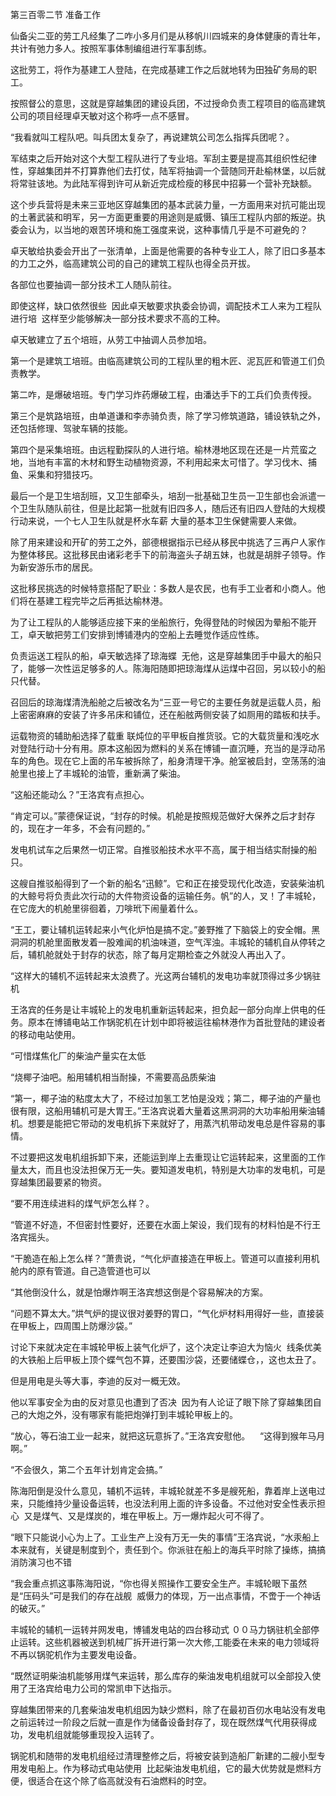 

第三百零二节 准备工作

仙备尖二亚的劳工凡经集了二咋小多月们是从移帆川四城来的身体健康的青壮年，共计有弛力多人。按照军事体制编组进行军事刮练。

这批劳工，将作为基建工人登陆，在完成基建工作之后就地转为田独矿务局的职工。

按照督公的意思，这就是穿越集团的建设兵团，不过授命负责工程项目的临高建筑公司的项目经理卓天敏对这个称呼一点不感冒。

“我看就叫工程队吧。叫兵团太复杂了，再说建筑公司怎么指挥兵团呢？。

军结束之后开始对这个大型工程队进行了专业培。军刮主要是提高其组织性纪律性，穿越集团并不打算靠他们去打仗，陆军将抽调一个营随同开赴榆林堡，以后就将常驻该地。为此陆军得到许可从新近完成检瘦的移民中招募一个营补充缺额。

这个步兵营将是未来三亚地区穿越集团的基本武装力量，一方面用来对抗可能出现的土著武装和明军，另一方面更重要的用途则是威慑、镇压工程队内部的叛逆。执委会认为，以当地的艰苦环境和施工强度来说，这种事情几乎是不可避免的？

卓天敏给执委会开出了一张清单，上面是他需要的各种专业工人，除了旧口多基本的力工之外，临高建筑公司的自己的建筑工程队也得全员开拔。

各部位也要抽调一部分技术工人随队前往。

即使这样，缺口依然很些  因此卓天敏要求执委会协调，调配技术工人来为工程队进行培  这样至少能够解决一部分技术要求不高的工种。

卓天敏建立了五个培班，从劳工中抽调人员参加培。

第一个是建筑工培班。由临高建筑公司的工程队里的粗木匠、泥瓦匠和管道工们负责教学。

第二咋，是爆破培班。专门学习炸药爆破工程，由潘达手下的工兵们负责传授。

第三个是筑路培班，由单道谦和李赤骑负责，除了学习修筑道路，铺设铁轨之外，还包括修理、驾驶车辆的技能。

第四个是采集培班。由远程勤探队的人进行培。榆林港地区现在还是一片荒蛮之地，当地有丰富的木材和野生动植物资源，不利用起来太可惜了。学习伐木、捕鱼、采集和狩猎技巧。

最后一个是卫生培刮班，又卫生部牵头，培刮一批基础卫生员一卫生部也会派遣一个卫生队随队前往，但是比起第一批就有旧四多人，随后还有旧四人登陆的大规模行动来说，一个七人卫生队就是杯水车薪 大量的基本卫生保健需要人来做。

除了用来建设和开矿的劳工之外，部德根据指示已经从移民中挑选了三再户人家作为整体移民。这批移民由诸彩老手下的前海盗头子胡五妹，也就是胡胖子领导。作为新安游乐市的居民。

这批移民挑选的时候特意搭配了职业：多数人是农民，也有手工业者和小商人。他们将在基建工程完毕之后再抵达榆林港。

为了让工程队的人能够适应接下来的坐船旅行，免得登陆的时候因为晕船不能开工，卓天敏把劳工们安排到博铺港内的空船上去睡觉作适应性练。

负责运送工程队的船，卓天敏选择了琼海蝶  无他，这是穿越集团手中最大的船只了，能够一次性运足够多的人。陈海阳随即把琼海煤从运煤中召回，另以较小的船只代替。

召回后的琼海煤清洗船舱之后被改名为“三亚一号它的主要任务就是运载人员，船上密密麻麻的安装了许多吊床和铺位，还在船舷两侧安装了如厕用的踏板和扶手。

运载物资的辅助船选择了载重 联炖位的平甲板自推货驳。它的大载货量和浅吃水对登陆行动十分有用。原本这船因为燃料的关系在博铺一直沉睡，充当的是浮动吊车的角色。现在它上面的吊车被拆除了，船身清理干净。舱室被启封，空荡荡的油舱里也接上了丰城轮的油管，重新满了柴油。

“这船还能动么？”王洛宾有点担心。

“肯定可以。”蒙德保证说，“封存的时候。机舱是按照规范做好大保养之后才封存的，现在才一年多，不会有问题的。”

发电机试车之后果然一切正常。自推驳船技术水平不高，属于相当结实耐操的船只。

这艘自推驳船得到了一个新的船名“迅鲸”。它和正在接受现代化改造，安装柴油机的大鲸号将负责此次行动的大件物资设备的运输任务。帆”的人，叉！了丰城轮，在它庞大的机舱里徘徊着，刀啡玳下闹量着什么。

“王工，要让辅机运转起来小气化炉怕是搞不定。”姜野推了下脑袋上的安全帽。黑洞洞的机舱里面散发着一股难闻的机油味道，空气浑浊。丰城轮的辅机自从停转之后，辅机舱就处于封存的状态，除了每月定期检查之外就没人再出入了。

“这样大的辅机不运转起来太浪费了。光这两台辅机的发电功率就顶得过多少锅驻机

王洛宾的任务是让丰城轮上的发电机重新运转起来，担负起一部分向岸上供电的任务。原本在博铺电站工作锅驼机在计划中即将被运往榆林港作为首批登陆的建设者的移动电站使用。

“可惜煤焦化厂的柴油产量实在太低

“烧椰子油吧。船用辅机相当耐操，不需要高品质柴油

“第一，椰子油的粘度太大了，不经过加氢工艺怕是没戏；第二，椰子油的产量也很有限，这船用辅机可是大胃王。”王洛宾说着大量着这黑洞洞的大功率船用柴油辅机。想要是能把它带动的发电机拆下来就好了，用蒸汽机带动发电总是件容易的事情。

不过要把这发电机组拆卸下来，还能运到岸上去重现让它运转起来，这里面的工作量太大，而且也没法担保万无一失。要知道发电机，特别是大功率的发电机，可是穿越集团最要紧的物资。

“要不用连续进料的煤气炉怎么样？。

“管道不好造，不但密封性要好，还要在水面上架设，我们现有的材料怕是不行王洛宾摇头。

“干脆造在船上怎么样？”萧贵说，“气化炉直接造在甲板上。管道可以直接利用机舱内的原有管道。自己造管道也可以

“其他倒没什么，就是怕爆炸啊王洛宾想这倒是个容易解决的方案。

“问题不算太大。”烘气炉的提议很对姜野的胃口，“气化炉材料用得好一些，直接装在甲板上，四周围上防爆沙袋。”

讨论下来就决定在丰城轮甲板上装气化炉了，这个决定让李迫大为恼火  线条优美的大铁船上后甲板上顶个蝶气包不算，还要围沙袋，还要储蝶仓，，这也太丑了。

但是用电是头等大事，李迪的反对一概无效。

他以军事安全为由的反对意见也遭到了否决  因为有人论证了眼下除了穿越集团自己的大炮之外，没有哪家有能把炮弹打到丰城轮甲板上的。

“放心，等石油工业一起来，就把这玩意拆了。”王洛宾安慰他。    “这得到猴年马月啊。”

“不会很久，第二个五年计划肯定会搞。”

陈海阳倒是没什么意见，辅机不运转，丰城轮就差不多是艘死船，靠着岸上送电过来，只能维持少量设备运转，也没法利用上面的许多设备。不过他对安全性表示担心  又是煤气、又是煤炭的，堆在甲板上。万一爆炸起火可不得了。

“眼下只能说小心为上了。工业生产上没有万无一失的事情”王洛宾说，“水汞船上本来就有，关键是制度到个，责任到个。你派驻在船上的海兵平时除了操练，搞搞消防演习也不错

“我会重点抓这事陈海阳说，“你也得关照操作工要安全生产。丰城轮眼下虽然是“压码头”可是我们的存在战舰  威慑力的体现，万一出点事情，不啻于一个神话的破灭。”

丰城轮的辅机一运转并网发电，博铺发电站的四台移动式 ００马力锅驻机全部停止运转。这些机器被送到机械厂拆开进行第一次大修,工能委在未来的电力领域将不再以锅驼机作为主要发电设备。

“既然证明柴油机能够用煤气来运转，那么库存的柴油发电机组就可以全部投入使用了王洛宾给电力公司的常凯申下达指示。

穿越集团带来的几套柴油发电机组因为缺少燃料，除了在最初百仞水电站没有发电之前运转过一阶段之后就一直是作为储备设备封存了，现在既然煤气代用获得成功，发电机组就能够重现投入运转了。

锅驼机和随带的发电机组经过清理整修之后，将被安装到造船厂新建的二艘小型专用发电船上。作为移动式电站使用  比起柴油发电机组，它的最大优势就是燃料方便，很适合在这个除了临高就没有石油燃料的时空。

